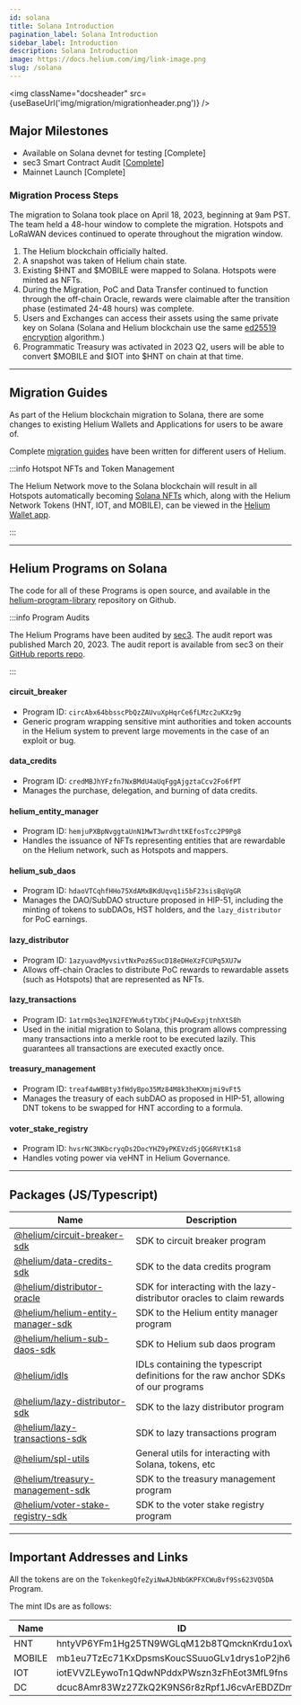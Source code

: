 ```yaml
---
id: solana
title: Solana Introduction
pagination_label: Solana Introduction
sidebar_label: Introduction
description: Solana Introduction
image: https://docs.helium.com/img/link-image.png
slug: /solana
---
```



<img className="docsheader" src={useBaseUrl('img/migration/migrationheader.png')} />

## Major Milestones

- Available on Solana devnet for testing [Complete]
- sec3 Smart Contract Audit
  [[Complete](https://github.com/sec3-service/reports/blob/master/reports/sec3_helium_program_library_report.pdf)]
- Mainnet Launch [Complete]

### Migration Process Steps

The migration to Solana took place on April 18, 2023, beginning at 9am PST. The team held a 48-hour
window to complete the migration. Hotspots and LoRaWAN devices continued to operate throughout the
migration window.

1. The Helium blockchain officially halted.
2. A snapshot was taken of Helium chain state.
3. Existing $HNT and $MOBILE were mapped to Solana. Hotspots were minted as NFTs.
4. During the Migration, PoC and Data Transfer continued to function through the off-chain Oracle,
   rewards were claimable after the transition phase (estimated 24-48 hours) was complete.
5. Users and Exchanges can access their assets using the same private key on Solana (Solana and
   Helium blockchain use the same [ed25519 encryption](https://en.wikipedia.org/wiki/EdDSA)
   algorithm.)
6. Programmatic Treasury was activated in 2023 Q2, users will be able to convert $MOBILE and $IOT
   into $HNT on chain at that time.

---

## Migration Guides

As part of the Helium blockchain migration to Solana, there are some changes to existing Helium
Wallets and Applications for users to be aware of.

Complete [migration guides](/solana/migration/) have been written for different users of Helium.

:::info Hotspot NFTs and Token Management

The Helium Network move to the Solana blockchain will result in all Hotspots automatically becoming
[Solana NFTs](https://solana.com/developers/nfts) which, along with the Helium Network Tokens (HNT,
IOT, and MOBILE), can be viewed in the [Helium Wallet app](/wallets/helium-wallet-app).

:::

---

## Helium Programs on Solana

The code for all of these Programs is open source, and available in the
[helium-program-library](https://github.com/helium/helium-program-library) repository on Github.

:::info Program Audits

The Helium Programs have been audited by [sec3](https://www.sec3.dev/). The audit report was
published March 20, 2023. The audit report is available from sec3 on their
[GitHub reports repo](https://github.com/sec3-service/reports/blob/master/reports/sec3_helium_program_library_report.pdf).

:::

#### circuit_breaker

- Program ID: `circAbx64bbsscPbQzZAUvuXpHqrCe6fLMzc2uKXz9g`
- Generic program wrapping sensitive mint authorities and token accounts in the Helium system to
  prevent large movements in the case of an exploit or bug.

#### data_credits

- Program ID: `credMBJhYFzfn7NxBMdU4aUqFggAjgztaCcv2Fo6fPT`
- Manages the purchase, delegation, and burning of data credits.

#### helium_entity_manager

- Program ID: `hemjuPXBpNvggtaUnN1MwT3wrdhttKEfosTcc2P9Pg8`
- Handles the issuance of NFTs representing entities that are rewardable on the Helium network, such
  as Hotspots and mappers.

#### helium_sub_daos

- Program ID: `hdaoVTCqhfHHo75XdAMxBKdUqvq1i5bF23sisBqVgGR`
- Manages the DAO/SubDAO structure proposed in HIP-51, including the minting of tokens to subDAOs,
  HST holders, and the `lazy_distributor` for PoC earnings.

#### lazy_distributor

- Program ID: `1azyuavdMyvsivtNxPoz6SucD18eDHeXzFCUPq5XU7w`
- Allows off-chain Oracles to distribute PoC rewards to rewardable assets (such as Hotspots) that
  are represented as NFTs.

#### lazy_transactions

- Program ID: `1atrmQs3eq1N2FEYWu6tyTXbCjP4uQwExpjtnhXtS8h`
- Used in the initial migration to Solana, this program allows compressing many transactions into a
  merkle root to be executed lazily. This guarantees all transactions are executed exactly once.

#### treasury_management

- Program ID: `treaf4wWBBty3fHdyBpo35Mz84M8k3heKXmjmi9vFt5`
- Manages the treasury of each subDAO as proposed in HIP-51, allowing DNT tokens to be swapped for
  HNT according to a formula.

#### voter_stake_registry

- Program ID: `hvsrNC3NKbcryqDs2DocYHZ9yPKEVzdSjQG6RVtK1s8`
- Handles voting power via veHNT in Helium Governance.

---

## Packages (JS/Typescript)

| Name                                                                                                                                 | Description                                                                        |
| ------------------------------------------------------------------------------------------------------------------------------------ | ---------------------------------------------------------------------------------- |
| [@helium/circuit-breaker-sdk](https://github.com/helium/helium-program-library/tree/master/packages/circuit-breaker-sdk)             | SDK to circuit breaker program                                                     |
| [@helium/data-credits-sdk](https://github.com/helium/helium-program-library/tree/master/packages/data-credits-sdk)                   | SDK to the data credits program                                                    |
| [@helium/distributor-oracle](https://github.com/helium/helium-program-library/tree/master/packages/distributor-oracle)               | SDK for interacting with the lazy-distributor oracles to claim rewards             |
| [@helium/helium-entity-manager-sdk](https://github.com/helium/helium-program-library/tree/master/packages/helium-entity-manager-sdk) | SDK to the Helium entity manager program                                           |
| [@helium/helium-sub-daos-sdk](https://github.com/helium/helium-program-library/tree/master/packages/helium-sub-daos-sdk)             | SDK to Helium sub daos program                                                     |
| [@helium/idls](https://github.com/helium/helium-program-library/tree/master/packages/idls)                                           | IDLs containing the typescript definitions for the raw anchor SDKs of our programs |
| [@helium/lazy-distributor-sdk](https://github.com/helium/helium-program-library/tree/master/packages/lazy-distributor-sdk)           | SDK to the lazy distributor program                                                |
| [@helium/lazy-transactions-sdk](https://github.com/helium/helium-program-library/tree/master/packages/lazy-transactions-sdk)         | SDK to lazy transactions program                                                   |
| [@helium/spl-utils](https://github.com/helium/helium-program-library/tree/master/packages/spl-utils)                                 | General utils for interacting with Solana, tokens, etc                             |
| [@helium/treasury-management-sdk](https://github.com/helium/helium-program-library/tree/master/packages/treasury-management-sdk)     | SDK to the treasury management program                                             |
| [@helium/voter-stake-registry-sdk](https://github.com/helium/helium-program-library/tree/master/packages/voter-stake-registry-sdk)   | SDK to the voter stake registry program                                            |

---

## Important Addresses and Links

All the tokens are on the `TokenkegQfeZyiNwAJbNbGKPFXCWuBvf9Ss623VQ5DA` Program.

The mint IDs are as follows:

| Name   | ID                                          |
| ------ | ------------------------------------------- |
| HNT    | hntyVP6YFm1Hg25TN9WGLqM12b8TQmcknKrdu1oxWux |
| MOBILE | mb1eu7TzEc71KxDpsmsKoucSSuuoGLv1drys1oP2jh6 |
| IOT    | iotEVVZLEywoTn1QdwNPddxPWszn3zFhEot3MfL9fns |
| DC     | dcuc8Amr83Wz27ZkQ2K9NS6r8zRpf1J6cvArEBDZDmm |
